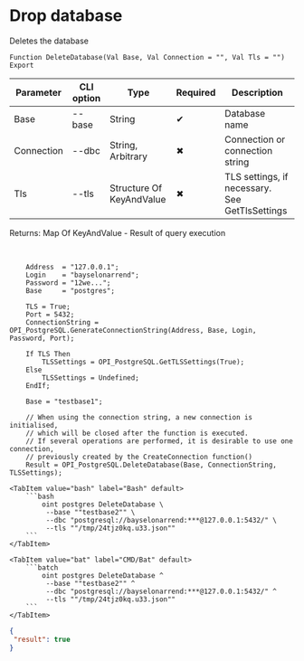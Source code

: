 ﻿---
sidebar_position: 2
description: Drop database and other functions to work with PostgreSQL in the Open Integration Package, a free open-source integration library for 1C:Enterprise 8, OneScript and CLI
keywords: [1C, 1С, 1С:Enterprise, 1С:Enterprise 8.3, API, Integration, Services, Exchange, OneScript, CLI, PostgreSQL]
---


# Drop database
 Deletes the database



`Function DeleteDatabase(Val Base, Val Connection = "", Val Tls = "") Export`

  | Parameter | CLI option | Type | Required | Description |
  |-|-|-|-|-|
  | Base | --base | String | &#x2714; | Database name |
  | Connection | --dbc | String, Arbitrary | &#x2716; | Connection or connection string |
  | Tls | --tls | Structure Of KeyAndValue | &#x2716; | TLS settings, if necessary. See GetTlsSettings |

  
  Returns:  Map Of KeyAndValue - Result of query execution

<br/>



```bsl title="1C:Enterprise/OneScript code example"
    Address  = "127.0.0.1";
    Login    = "bayselonarrend";
    Password = "12we...";
    Base     = "postgres";

    TLS = True;
    Port = 5432;
    ConnectionString = OPI_PostgreSQL.GenerateConnectionString(Address, Base, Login, Password, Port);

    If TLS Then
        TLSSettings = OPI_PostgreSQL.GetTLSSettings(True);
    Else
        TLSSettings = Undefined;
    EndIf;

    Base = "testbase1";

    // When using the connection string, a new connection is initialised,
    // which will be closed after the function is executed.
    // If several operations are performed, it is desirable to use one connection,
    // previously created by the CreateConnection function()
    Result = OPI_PostgreSQL.DeleteDatabase(Base, ConnectionString, TLSSettings);
```
 

 <Tabs>
  
    <TabItem value="bash" label="Bash" default>
        ```bash
            oint postgres DeleteDatabase \
             --base ""testbase2"" \
             --dbc "postgresql://bayselonarrend:***@127.0.0.1:5432/" \
             --tls ""/tmp/24tjz0kq.u33.json""
        ```
    </TabItem>
  
    <TabItem value="bat" label="CMD/Bat" default>
        ```batch
            oint postgres DeleteDatabase ^
             --base ""testbase2"" ^
             --dbc "postgresql://bayselonarrend:***@127.0.0.1:5432/" ^
             --tls ""/tmp/24tjz0kq.u33.json""
        ```
    </TabItem>
</Tabs>


```json title="Result"
{
 "result": true
}
```
